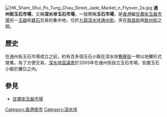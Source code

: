 [[File:HK_Sham_Shui_Po_Tung_Chau_Street_Jade_Market_n_Flyover_2a.jpg|thumb]]
'''通州街玉石市場'''，又稱'''深水埗玉石市場'''，一般簡稱'''玉石市場'''，是[[香港|香港]]繼[[甘肅街玉器市場|甘肅街玉器市場]]另一[[玉器|玉器]]和[[寶石|寶石]]交易的集中地，位於[[九龍|九龍]][[深水埗|深水埗]][[通州街|通州街]]，夾在[[南昌街_(香港)|南昌街]]與[[欽州街|欽州街]]之間。

==歷史==
在通州街玉石市場成立之前，約有百多個玉石小販在深水埗[[鴨寮街|鴨寮街]]一帶以地攤形式營業。為了方便交易，[[深水埗區議會|深水埗區議會]]於2005年在通州街設立玉石市場，安置玉石小販於攤位之內。

==參見==
*[[甘肅街玉器市場|甘肅街玉器市場]]

{{HK-geo-stub}}

[[Category:香港夜市|Category:香港夜市]]
[[Category:深水埗|Category:深水埗]]
